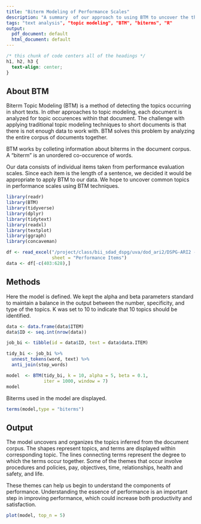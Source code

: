 ```yaml
---
title: "Biterm Modeling of Performance Scales"
description: "A summary  of our approach to using BTM to uncover the themes of job performance scales. "
tags: "text analysis", "topic modeling", "BTM", "biterms", "R"
output:
  pdf_document: default
  html_document: default
---
```


```css
/* this chunk of code centers all of the headings */
h1, h2, h3 {
  text-align: center;
}
```

## About BTM

Biterm Topic Modeling (BTM) is a method of detecting the topics occurring in short texts. In other approaches to topic modeling,  each document is analyzed for topic occurences within that document. The challenge with applying traditional topic modeling techniques to short documents is that there is not enough data to work with. BTM solves this problem by analyzing the entire corpus of documents together.

BTM works by colleting information about biterms in the document corpus. A "biterm" is an unordered co-occurence of words. 

Our data consists of individual items taken from performance evaluation scales. Since each item is the length of a sentence, we decided it would be appropriate to apply BTM to our data. We hope to uncover common topics in performance scales using BTM techniques.

```r
library(readr)
library(BTM)
library(tidyverse)
library(dplyr)
library(tidytext)
library(readxl)
library(textplot)
library(ggraph)
library(concaveman)
```

```r
df <- read_excel("/project/class/bii_sdad_dspg/uva/dod_ari2/DSPG-ARI2 -- Performance Item and Scale Database.xlsx",
                 sheet = "Performance Items")
data <- df[-c(403:628),]
```

## Methods

Here the model is defined. We kept the alpha and beta parameters standard to maintain a balance in the output between the number, specificity, and type of the topics. K was set to 10 to indicate that 10 topics should be identified.
```r
data <- data.frame(data$ITEM)
data$ID <- seq.int(nrow(data))

job_bi <- tibble(id = data$ID, text = data$data.ITEM)

tidy_bi <- job_bi %>%
  unnest_tokens(word, text) %>%
  anti_join(stop_words)

model  <- BTM(tidy_bi, k = 10, alpha = 5, beta = 0.1,
              iter = 1000, window = 7)
model
```

Biterms used in the model are displayed.
```r
terms(model,type = "biterms")
```

## Output

The model uncovers and organizes the topics inferred from the document corpus. The shapes represent topics, and terms are displayed within corresponding topic. The lines connecting terms represent the degree to which the terms occur together. Some of the themes that occur involve procedures and policies, pay, objectives, time, relationships, health and safety, and life.

These themes can help us begin to understand the components of performance. Understanding the essence of performance is an important step in improving performance, which could increase both productivity and satisfaction.
```r
plot(model, top_n = 5)
```

